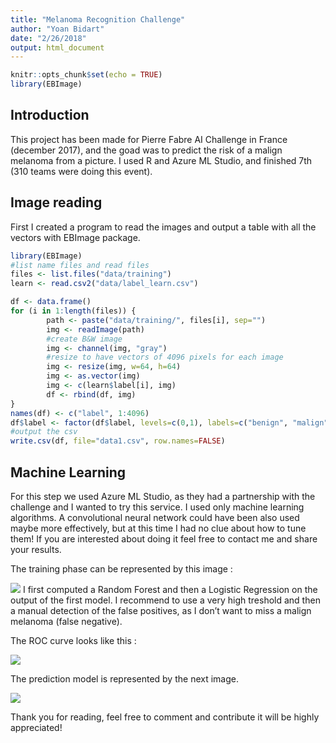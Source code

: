 ```yaml
---
title: "Melanoma Recognition Challenge"
author: "Yoan Bidart"
date: "2/26/2018"
output: html_document
---
```


```r
knitr::opts_chunk$set(echo = TRUE)
library(EBImage)
```

## Introduction

This project has been made for Pierre Fabre AI Challenge in France (december 2017), and the goad was to predict the risk of a malign melanoma from a picture. I used R and Azure ML Studio, and finished 7th (310 teams were doing this event).

## Image reading
First I created a program to read the images and output a table with all the vectors with EBImage package. 

```r
library(EBImage)
#list name files and read files
files <- list.files("data/training")
learn <- read.csv2("data/label_learn.csv")

df <- data.frame()
for (i in 1:length(files)) {
        path <- paste("data/training/", files[i], sep="")
        img <- readImage(path)
        #create B&W image
        img <- channel(img, "gray")
        #resize to have vectors of 4096 pixels for each image
        img <- resize(img, w=64, h=64)
        img <- as.vector(img)
        img <- c(learn$label[i], img)
        df <- rbind(df, img)
}
names(df) <- c("label", 1:4096)
df$label <- factor(df$label, levels=c(0,1), labels=c("benign", "malign"))
#output the csv
write.csv(df, file="data1.csv", row.names=FALSE)
```

## Machine Learning

For this step we used Azure ML Studio, as they had a partnership with the challenge and I wanted to try this service. I used only machine learning algorithms.
A convolutional neural network could have been also used maybe more effectively, but at this time I had no clue about how to tune them! If you are interested about doing it feel free to contact me and share your results.

The training phase can be represented by this image :

![](trainmodel.png)
I first computed a Random Forest and then a Logistic Regression on the output of the first model. I recommend to use a very high treshold and then a manual detection of the false positives, as I don't want to miss a malign melanoma (false negative).

The ROC curve looks like this :

![](auc.png)

The prediction model is represented by the next image. 

![](predictmodel.png)

Thank you for reading, feel free to comment and contribute it will be highly appreciated!